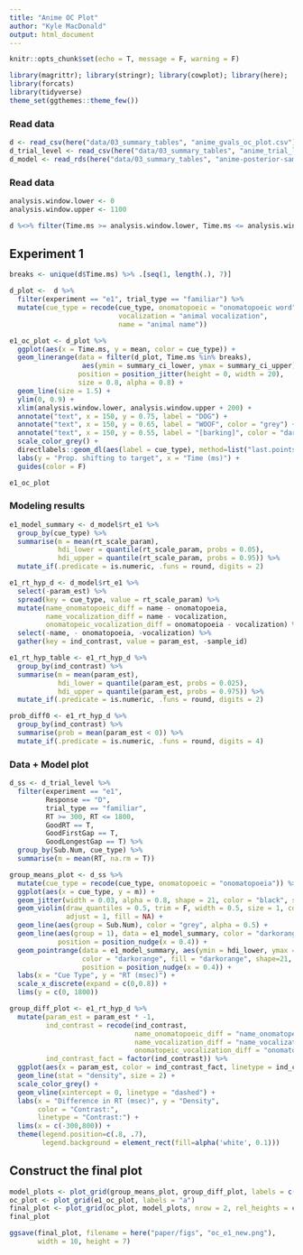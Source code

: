 ```yaml
---
title: "Anime OC Plot"
author: "Kyle MacDonald"
output: html_document
---
```


```r
knitr::opts_chunk$set(echo = T, message = F, warning = F)
```

```r
library(magrittr); library(stringr); library(cowplot); library(here); 
library(forcats)
library(tidyverse)
theme_set(ggthemes::theme_few())
```

### Read data

```r
d <- read_csv(here("data/03_summary_tables", "anime_gvals_oc_plot.csv"))
d_trial_level <- read_csv(here("data/03_summary_tables", "anime_trial_level.csv"))
d_model <- read_rds(here("data/03_summary_tables", "anime-posterior-samples.rds"))
```

### Read data

```r
analysis.window.lower <- 0
analysis.window.upper <- 1100

d %<>% filter(Time.ms >= analysis.window.lower, Time.ms <= analysis.window.upper)
```

## Experiment 1

```r
breaks <- unique(d$Time.ms) %>% .[seq(1, length(.), 7)]

d_plot <-  d %>% 
  filter(experiment == "e1", trial_type == "familiar") %>% 
  mutate(cue_type = recode(cue_type, onomatopoeic = "onomatopoeic word",
                           vocalization = "animal vocalization",
                           name = "animal name"))
```


```r
e1_oc_plot <- d_plot %>% 
  ggplot(aes(x = Time.ms, y = mean, color = cue_type)) +
  geom_linerange(data = filter(d_plot, Time.ms %in% breaks), 
                  aes(ymin = summary_ci_lower, ymax = summary_ci_upper),
                 position = position_jitter(height = 0, width = 20),
                 size = 0.8, alpha = 0.8) +
  geom_line(size = 1.5) +
  ylim(0, 0.9) +
  xlim(analysis.window.lower, analysis.window.upper + 200) +
  annotate("text", x = 150, y = 0.75, label = "DOG") +
  annotate("text", x = 150, y = 0.65, label = "WOOF", color = "grey") +
  annotate("text", x = 150, y = 0.55, label = "[barking]", color = "darkgrey") +
  scale_color_grey() +
  directlabels::geom_dl(aes(label = cue_type), method=list("last.points")) +
  labs(y = "Prop. shifting to target", x = "Time (ms)") +
  guides(color = F) 

e1_oc_plot
```

### Modeling results

```r
e1_model_summary <- d_model$rt_e1 %>% 
  group_by(cue_type) %>% 
  summarise(m = mean(rt_scale_param),
            hdi_lower = quantile(rt_scale_param, probs = 0.05),
            hdi_upper = quantile(rt_scale_param, probs = 0.95)) %>% 
  mutate_if(.predicate = is.numeric, .funs = round, digits = 2)
```

```r
e1_rt_hyp_d <- d_model$rt_e1 %>% 
  select(-param_est) %>% 
  spread(key = cue_type, value = rt_scale_param) %>% 
  mutate(name_onomatopoeic_diff = name - onomatopoeia,
         name_vocalization_diff = name - vocalization,
         onomatopeic_vocalization_diff = onomatopoeia - vocalization) %>% 
  select(-name, - onomatopoeia, -vocalization) %>% 
  gather(key = ind_contrast, value = param_est, -sample_id) 

e1_rt_hyp_table <- e1_rt_hyp_d %>% 
  group_by(ind_contrast) %>% 
  summarise(m = mean(param_est),
            hdi_lower = quantile(param_est, probs = 0.025),
            hdi_upper = quantile(param_est, probs = 0.975)) %>% 
  mutate_if(.predicate = is.numeric, .funs = round, digits = 2)

prob_diff0 <- e1_rt_hyp_d %>% 
  group_by(ind_contrast) %>% 
  summarise(prob = mean(param_est < 0)) %>% 
  mutate_if(.predicate = is.numeric, .funs = round, digits = 4)
```

### Data + Model plot

```r
d_ss <- d_trial_level %>% 
  filter(experiment == "e1",
         Response == "D", 
         trial_type == "familiar",
         RT >= 300, RT <= 1800,
         GoodRT == T,
         GoodFirstGap == T,
         GoodLongestGap == T) %>% 
  group_by(Sub.Num, cue_type) %>% 
  summarise(m = mean(RT, na.rm = T))
```

```r
group_means_plot <- d_ss %>% 
  mutate(cue_type = recode(cue_type, onomatopoeic = "onomatopoeia")) %>% 
  ggplot(aes(x = cue_type, y = m)) +
  geom_jitter(width = 0.03, alpha = 0.8, shape = 21, color = "black", size = 3) +
  geom_violin(draw_quantiles = 0.5, trim = F, width = 0.5, size = 1, color = "grey50",
              adjust = 1, fill = NA) + 
  geom_line(aes(group = Sub.Num), color = "grey", alpha = 0.5) + 
  geom_line(aes(group = 1), data = e1_model_summary, color = "darkorange", size = 1,
            position = position_nudge(x = 0.4)) + 
  geom_pointrange(data = e1_model_summary, aes(ymin = hdi_lower, ymax = hdi_upper),
                  color = "darkorange", fill = "darkorange", shape=21, size = 0.5,
                  position = position_nudge(x = 0.4)) + 
  labs(x = "Cue Type", y = "RT (msec)") +
  scale_x_discrete(expand = c(0,0.8)) +
  lims(y = c(0, 1800)) 
```

```r
group_diff_plot <- e1_rt_hyp_d %>% 
  mutate(param_est = param_est * -1, 
         ind_contrast = recode(ind_contrast, 
                               name_onomatopoeic_diff = "name_onomatopeia",
                               name_vocalization_diff = "name_vocalization",
                               onomatopeic_vocalization_diff = "onomatopeia_vocalization"),
         ind_contrast_fact = factor(ind_contrast)) %>% 
  ggplot(aes(x = param_est, color = ind_contrast_fact, linetype = ind_contrast_fact)) +
  geom_line(stat = "density", size = 2) +
  scale_color_grey() +
  geom_vline(xintercept = 0, linetype = "dashed") +
  labs(x = "Difference in RT (msec)", y = "Density",
       color = "Contrast:",
       linetype = "Contrast:") +
  lims(x = c(-300,800)) + 
  theme(legend.position=c(.8, .7),
        legend.background = element_rect(fill=alpha('white', 0.1)))
```

## Construct the final plot

```r
model_plots <- plot_grid(group_means_plot, group_diff_plot, labels = c("b", "c"), rel_widths = c(1, 1.2))
oc_plot <- plot_grid(e1_oc_plot, labels = "a")
final_plot <- plot_grid(oc_plot, model_plots, nrow = 2, rel_heights = c(1,0.8))
final_plot
```

```r
ggsave(final_plot, filename = here("paper/figs", "oc_e1_new.png"), 
       width = 10, height = 7)
```
